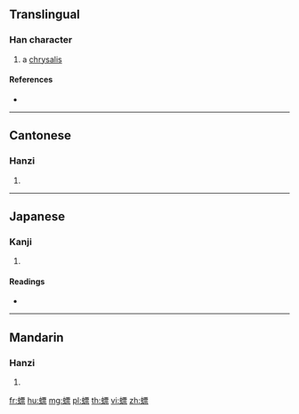 {{character info/new}}
{{also|蜱}}
==Translingual==

===Han character===
{{Han char|rn=142|rad=虫|as=11|sn=17|four=51191|canj=LIMWF}}

# a [[chrysalis]]

====References====
* {{Han ref|kx=1095.060|dkj=33505|dj=1559.350|hdz=42884.070|uh=87B5|ud=34741|bh=EE5F|bd=61023}}

----

==Cantonese==

===Hanzi===
{{yue-hanzi|jyut=|y=piu1}}

# {{defn|lang=yue|sort=虫11}}

----

==Japanese==

===Kanji===
{{ja-kanji|grade=|rs=虫11}}

# {{defn|lang=ja|sort=虫11}}

====Readings====
* {{ja-readings|on=[[ひょう]] (hyō), [[びょう]] (byō)|kun=|nanori=}}

----

==Mandarin==

===Hanzi===
{{cmn-hanzi|pin=[[piāo]] ([[piao1]])|wg=p'iao<sup>1</sup>}}

# {{defn|lang=cmn|sort=虫11}}

[[fr:螵]]
[[hu:螵]]
[[mg:螵]]
[[pl:螵]]
[[th:螵]]
[[vi:螵]]
[[zh:螵]]